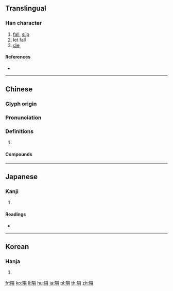{{character info/new}}
{{also|殒|陨}}
==Translingual==

===Han character===
{{Han char|rn=170|rad=阜|as=10|sn=13|four=76286|canj=NLRBC}}

# [[fall]], [[slip]]
# let fall
# [[die]]

====References====
* {{Han ref|kx=1358.190|dkj=41785|dj=1862.190|hdz=64151.030|uh=9695|ud=38549|bh=B96B|bd=47467}}

----

==Chinese==
{{zh-forms|s=陨}}

===Glyph origin===
{{Han etym}}

===Pronunciation===
{{zh-pron
|m=yǔn
|c=jyun4,wan5
|mn=qz,tw,xm,zz:ún
|mc=y
|oc=y
|cat=
}}

===Definitions===
{{zh-hanzi}}

# {{rfdef|zh}}

====Compounds====
{{zh-der|隕落|隕滅|隕石|隕鐵|隕星}}

----

==Japanese==

===Kanji===
{{ja-kanji|grade=|rs=阜10}}

# {{defn|lang=ja|sort=阜10}}

====Readings====
* {{ja-readings|on=[[いん]] (in), [[えん]] (en)|kun=[[おちる]] (ochiru)}}

----

==Korean==

===Hanja===
{{ko-hanja|hangeul=[[운]], [[원]]|eumhun=|rv=un, won|mr=un, wŏn|y=wun, wen}}

# {{defn|lang=ko|sort=阜10}}

[[fr:隕]]
[[ko:隕]]
[[li:隕]]
[[hu:隕]]
[[ja:隕]]
[[pl:隕]]
[[th:隕]]
[[zh:隕]]